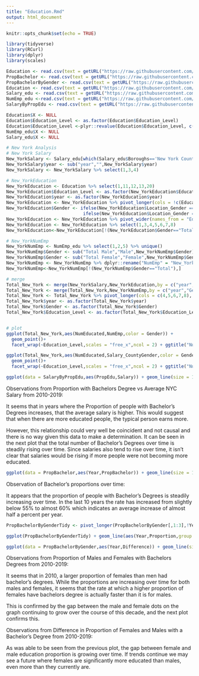 ```yaml
---
title: "Education.Rmd"
output: html_document
---
```


```r
knitr::opts_chunk$set(echo = TRUE)
```

```r
library(tidyverse)
library(RCurl)
library(dplyr)
library(scales)
```

```r
Education <- read.csv(text = getURL("https://raw.githubusercontent.com/tracy3057/STAT5702_NYC_Employment_Analysis/main/DataPreprocessing/Data/education/Education.csv"))
PropBachelor <- read.csv(text = getURL("https://raw.githubusercontent.com/tracy3057/STAT5702_NYC_Employment_Analysis/main/DataPreprocessing/Data/education/PropBachelor.csv"))
PropBachelorByGender <- read.csv(text = getURL("https://raw.githubusercontent.com/tracy3057/STAT5702_NYC_Employment_Analysis/main/DataPreprocessing/Data/education/PropBachelorByGender.csv"))
Education <- read.csv(text = getURL("https://raw.githubusercontent.com/tracy3057/STAT5702_NYC_Employment_Analysis/main/DataPreprocessing/Data/education/Education.csv"))
Salary_edu <- read.csv(text = getURL("https://raw.githubusercontent.com/tracy3057/STAT5702_NYC_Employment_Analysis/main/DataPreprocessing/Data/education/salary_edu.csv"))
NumEmp_edu <-read.csv(text = getURL("https://raw.githubusercontent.com/tracy3057/STAT5702_NYC_Employment_Analysis/main/DataPreprocessing/Data/NumEmp/numemp_sum_races_combined.csv"))
SalaryByPropEdu <- read.csv(text = getURL("https://raw.githubusercontent.com/tracy3057/STAT5702_NYC_Employment_Analysis/main/DataPreprocessing/Data/education/PropEducatedBySalary.csv"))
```

```r
Education$X <- NULL
Education$Education_Level <- as.factor(Education$Education_Level)
Education$Education_Level <-plyr::revalue(Education$Education_Level, c("Bechelor's Degree or Higher" = "Bachelor's Degree or Higher"))
NumEmp_edu$X <- NULL
Salary_edu$X <- NULL
```

```r
# New York Analysis
# New York Salary
New_YorkSalary <- Salary_edu[which(Salary_edu$Boroughs=='New York County'), ]
New_YorkSalary$year <- sub("year","",New_YorkSalary$year)
New_YorkSalary <- New_YorkSalary %>% select(1,3,4)

# New_YorkEducation
New_YorkEducation <- Education %>% select(1,11,12,13,20)
New_YorkEducation$Education_Level <- as.factor(New_YorkEducation$Education_Level)
New_YorkEducation$year <- as.factor(New_YorkEducation$year)
New_YorkEducation <- New_YorkEducation %>% pivot_longer(cols = !c(Education_Level,year),names_to = "Location_Gender", values_to = "count")
New_YorkEducation$Gender <- ifelse(New_YorkEducation$Location_Gender == "New.York.County..Total", "Total", 
                             ifelse(New_YorkEducation$Location_Gender == "New.York.County..Female", "Female", "Male"))
New_YorkEducation <- New_YorkEducation %>% pivot_wider(names_from = "Education_Level", values_from = "count")
New_YorkEducation <- New_YorkEducation %>% select(1,3,4,5,6,7,8)
New_YorkEducation<-New_YorkEducation[!(New_YorkEducation$Gender=="Total"),]

# New_YorkNumEmp
New_YorkNumEmp <- NumEmp_edu %>% select(1,2,5) %>% unique()
New_YorkNumEmp$Gender <- sub("Total Male","Male",New_YorkNumEmp$Gender)
New_YorkNumEmp$Gender <- sub("Total Female","Female",New_YorkNumEmp$Gender)
New_YorkNumEmp <- New_YorkNumEmp %>% dplyr::rename("NumEmp" = "New_York")
New_YorkNumEmp<-New_YorkNumEmp[!(New_YorkNumEmp$Gender=="Total"),]

# merge
Total_New_York <- merge(New_YorkSalary,New_YorkEducation,by = c("year","Gender"))
Total_New_York <- merge(Total_New_York,New_YorkNumEmp,by = c("year","Gender"))
Total_New_York <- Total_New_York %>% pivot_longer(cols = c(4,5,6,7,8), names_to = "Education_Level",values_to = "NumEducated")
Total_New_York$year <- as.factor(Total_New_York$year)
Total_New_York$Gender <- as.factor(Total_New_York$Gender)
Total_New_York$Education_Level <- as.factor(Total_New_York$Education_Level)


# plot
ggplot(Total_New_York,aes(NumEducated,NumEmp,color = Gender)) +
  geom_point()+
  facet_wrap(~Education_Level,scales = "free_x",ncol = 2) + ggtitle("Number Educated vs Number Employed from 2010-2019")

ggplot(Total_New_York,aes(NumEducated,Salary_CountyGender,color = Gender))+
  geom_point()+
  facet_wrap(~Education_Level,scales = "free_x",ncol = 2) + ggtitle("Number Educated vs Salary from 2010-2019")
```
```r
ggplot(data = SalaryByPropEdu,aes(PropEdu,Salary)) + geom_line(size = 1, col = 'black') + xlab('Proportion With Bachelors Degree') + ylab('Salary') + scale_x_continuous(breaks = breaks_width(0.01)) + geom_point(size = 2.5, col = 'royalblue3') + ylim(30000,65000) + ggtitle("Proportion with Bachelors Degree vs Average NYC Salary from 2010-2019")
```
Observations from Proportion with Bachelors Degree vs Average NYC Salary from 2010-2019:

It seems that in years where the Proportion of people with Bachelor's Degrees increases, that the average salary is higher. This would suggest that when there are more educated people, the typical person earns more.

However, this relationship could very well be coincident and not causal and there is no way given this data to make a determination. It can be seen in the next plot that the total number of Bachelor's Degrees over time is steadily rising over time. Since salaries also tend to rise over time, it isn't clear that salaries would be rising if more people were not becoming more educated.

```r
ggplot(data = PropBachelor,aes(Year,PropBachelor)) + geom_line(size = 1, col = 'black') + xlab('Year') + ylab('Proportion With Bachelors Degree') + scale_x_continuous(breaks = seq(2010,2019)) + geom_point(size = 2.5, col = 'royalblue3') + ylim(0.5,.65)
```

Observation of Bachelor's proportions over time:

It appears that the proportion of people with Bachelor's Degrees is steadily increasing over time. In the last 10 years the rate has increased from slightly below 55% to almost 60% which indicates an average increase of almost half a percent per year.

```r
PropBachelorByGenderTidy <- pivot_longer(PropBachelorByGender[,1:3],!Year,names_to = 'Gender',values_to = 'Proportion')

ggplot(PropBachelorByGenderTidy) + geom_line(aes(Year,Proportion,group = Gender, color = Gender), size = 1) + geom_point(aes(Year,Proportion,group = Gender, color = Gender), size = 5) + xlab('Year') + ylab('Proportion With Bachelors Degree') + scale_x_continuous(breaks = seq(2010,2019)) + ylim(.25,.75) + scale_color_manual(values=c('orange','seagreen1'))

ggplot(data = PropBachelorByGender,aes(Year,Difference)) + geom_line(size = 1, col = 'black') + xlab('Year') + ylab('Difference between Male and Female with Bachelors') + scale_x_continuous(breaks = seq(2010,2019)) + geom_point(size = 2.5, col = 'royalblue3') + ylim(-0.05,.05)
```

Observations from Proportion of Males and Females with Bachelors Degrees from 2010-2019:

It seems that in 2010, a larger proportion of females than men had bachelor's degrees. While the proportions are increasing over time for both males and females, it seems that the rate at which a higher proportion of females have bachelors degree is actually faster than it is for males. 

This is confirmed by the gap between the male and female dots on the graph continuing to grow over the course of this decade, and the next plot confirms this.

Observations from Difference in Proportion of Females and Males with a Bachelor's Degree from 2010-2019:

As was able to be seen from the previous plot, the gap between female and male education proportion is growing over time. If trends continue we may see a future where females are significantly more educated than males, even more than they currently are.